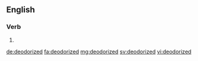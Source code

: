 ==English==

===Verb===
{{head|en}}

# {{en-past of|deodorize}}

[[de:deodorized]]
[[fa:deodorized]]
[[mg:deodorized]]
[[sv:deodorized]]
[[vi:deodorized]]